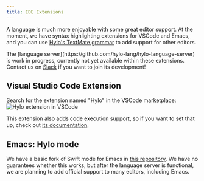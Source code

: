 ```yaml
---
title: IDE Extensions
---
```


A language is much more enjoyable with some great editor support. At the moment, we have syntax highlighting extensions
for VSCode and Emacs, and you can use
[Hylo's TextMate grammar](https://github.com/hylo-lang/vscode-hylo/blob/main/syntaxes/hylo.tmLanguage.json) to add support for
other editors.


<Aside>
    The [language server](https://github.com/hylo-lang/hylo-language-server) is work in progress, currently not yet
    available within these extensions. Contact us on <a href={slackLink}>Slack</a> if you want to join its development!
</Aside>

## Visual Studio Code Extension
Search for the extension named "Hylo" in the VSCode marketplace:
![Hylo extension in VSCode](./assets/vscode.png)

This extension also adds code execution support, so if you want to set that up, check out [its documentation](https://github.com/hylo-lang/vscode-hylo/).

## Emacs: Hylo mode
We have a basic fork of Swift mode for Emacs in [this repository](https://github.com/hylo-lang/hylo-mode). We have no
guarantees whether this works, but after the language server is functional, we are planning to add official support to
many editors, including Emacs.